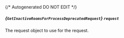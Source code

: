 {/* Autogenerated DO NOT EDIT  */}

##### *{`GetInactiveRoomsForProcessDeprecatedRequest`}* `request`
The request object to use for the request.
<Collapsible openLabel={Labels.showProperties} closeLabel={Labels.hideProperties}>
    <GetInactiveRoomsForProcessDeprecatedRequest/>
</Collapsible>


